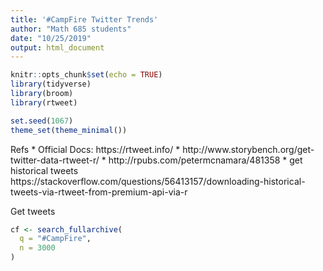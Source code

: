 ```yaml
---
title: '#CampFire Twitter Trends'
author: "Math 685 students"
date: "10/25/2019"
output: html_document
---
```


```r
knitr::opts_chunk$set(echo = TRUE)
library(tidyverse)
library(broom)
library(rtweet)

set.seed(1067)
theme_set(theme_minimal())
```

Refs
* Official Docs: https://rtweet.info/
* http://www.storybench.org/get-twitter-data-rtweet-r/
* http://rpubs.com/petermcnamara/481358
* get historical tweets https://stackoverflow.com/questions/56413157/downloading-historical-tweets-via-rtweet-from-premium-api-via-r


Get tweets
```r
cf <- search_fullarchive(
  q = "#CampFire",
  n = 3000
)
```

